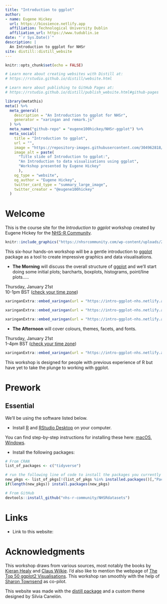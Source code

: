 ```yaml
---
title: "Introduction to ggplot"
author:
- name: Eugene Hickey
  url: https://biosience.netlify.app
  affiliation: Technological University Dublin
  affiliation_url: https://www.tudublin.ie
date: "`r Sys.Date()`"
description: |
  An Introduction to ggplot for NHSr
site: distill::distill_website
---
```


```r
knitr::opts_chunk$set(echo = FALSE)

# Learn more about creating websites with Distill at:
# https://rstudio.github.io/distill/website.html

# Learn more about publishing to GitHub Pages at:
# https://rstudio.github.io/distill/publish_website.html#github-pages

```

```r
library(metathis)
meta() %>%
  meta_general(
    description = "An Introduction to ggplot for NHSr",
    generator = "xaringan and remark.js"
  ) %>% 
  meta_name("github-repo" = "eugene100hickey/NHSr-ggplot") %>% 
  meta_social(
    title = "Introduction to ggplot",
    url = "",
    image = "https://repository-images.githubusercontent.com/304962818/38fb4600-20f5-11eb-9597-52659d721631",
    image_alt = paste(
      "Title slide of Introduction to ggplot:",
      "An Introduction to data visualisations using ggplot",
      "Workshop presented by Eugene Hickey"
      ),
    og_type = "website",
    og_author = "Eugene Hickey",
    twitter_card_type = "summary_large_image",
    twitter_creator = "@eugene100hickey"
  )
```

# Welcome

This is the course site for the _Introduction to ggplot_ workshop created by Eugene Hickey for the [NHS-R Community](https://nhsrcommunity.com/about/).

<aside>
```r
knitr::include_graphics("https://nhsrcommunity.com/wp-content/uploads/2018/02/logo.png")
```
</aside>

This six-hour hands-on workshop will be a gentle introduction to  [ggplot](https://ggplot2.tidyverse.org/reference/ggplot.html) package as a tool to create impressive graphics and data visualisations.

- **The Morning** will discuss the overall structure of [ggplot](https://ggplot2.tidyverse.org/reference/ggplot.html) and we'll start doing some initial plots; barcharts, boxplots, histograms, point/line plots.....

<aside>
Thursday, January 21st<br/>10-1pm BST ([check your time zone](https://www.worldtimebuddy.com/?qm=1&lid=2964574,360630,524901&h=2964574&date=2021-1-21&sln=10-13&hf=1))
</aside>

```r
xaringanExtra::embed_xaringan(url = "https://intro-ggplot-nhs.netlify.app/slides/01-why-ggplot.html", ratio = "16:9")
```


```r
xaringanExtra::embed_xaringan(url = "https://intro-ggplot-nhs.netlify.app/slides/02-proportions.html", ratio = "16:9")
```


```r
xaringanExtra::embed_xaringan(url = "https://intro-ggplot-nhs.netlify.app/slides/03-distributions-relationships.html", ratio = "16:9")
```

- **The Afternoon** will cover colours, themes, facets, and fonts.

<aside>
Thursday, January 21st<br/>1-4pm BST ([check your time zone](https://www.worldtimebuddy.com/?qm=1&lid=2964574,360630,524901&h=2964574&date=2021-1-21&sln=13-16&hf=1))
</aside>

```r
xaringanExtra::embed_xaringan(url = "https://intro-ggplot-nhs.netlify.app/slides/04-colours.html", ratio = "16:9")
```

This workshop is designed for people with previous experience of R but have yet to take the plunge to working with ggplot.

# Prework

## Essential

We'll be using the software listed below.

- Install [R](https://cloud.r-project.org/) and [RStudio Desktop](https://rstudio.com/products/rstudio/download/) on your computer. 

You can find step-by-step instructions for installing these here: [macOS](https://www.youtube.com/watch?v=GM88tYlEy_g), [Windows](https://www.youtube.com/watch?v=JRKmZK5-6aE).


- Install the following packages:

```r
# From CRAN
list_of_packages <- c("tidyverse")

# run the following line of code to install the packages you currently do not have
new_pkgs <- list_of_pkgs[!(list_of_pkgs %in% installed.packages()[,"Package"])]
if(length(new_pkgs)) install.packages(new_pkgs)

# From GitHub
devtools::install_github("nhs-r-community/NHSRdatasets")
```

# Links

- Link to this website:

# Acknowledgments {.appendix}

This workshop draws from various sources, most notably the books by [Kieran Healy](https://socviz.co/) and [Claus Wilkie](https://clauswilke.com/dataviz/). I'd also like to mention the webpage of [The Top 50 ggplot2 Visualisations](http://r-statistics.co/Top50-Ggplot2-Visualizations-MasterList-R-Code.html). This workshop ran smoothly with the help of [Sharon Townsend](https://www.strategyunitwm.nhs.uk/author/sharon-townsend) as co-pilot.

This website was made with the [distill package](https://rstudio.github.io/distill/) and a custom theme designed by Silvia Canelón.
